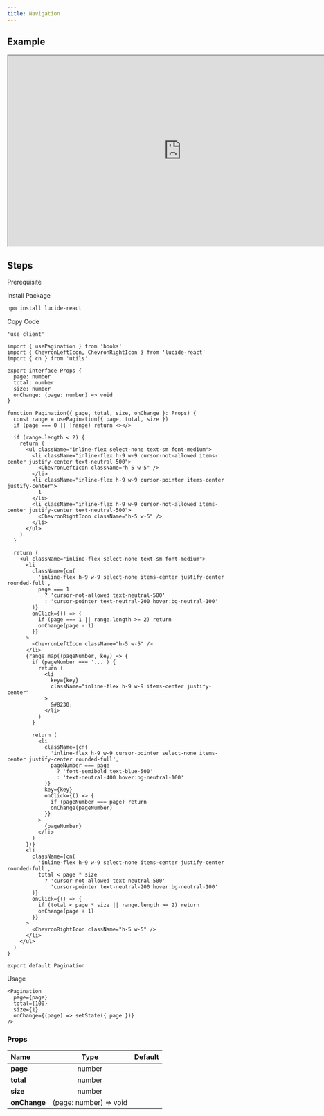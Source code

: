 ```yaml
---
title: Navigation
---
```


## Example

<iframe
  src="https://workshop.kidow.me/?path=/docs/components-pagination-v1--docs"
  width="800"
  height="440"
></iframe>

## Steps

<Steps>

<Step>Prerequisite</Step>

<Blocks>
  <ModalBlock icon="hooks" name="usePagination" slug="/hooks/use-pagination" />
  <ModalBlock icon="utils" name="cn" slug="/utils/cn" />
</Blocks>

<Step>Install Package</Step>

```bash
npm install lucide-react
```

<Step>Copy Code</Step>

```tsx title="components/Pagination/index.tsx"
'use client'

import { usePagination } from 'hooks'
import { ChevronLeftIcon, ChevronRightIcon } from 'lucide-react'
import { cn } from 'utils'

export interface Props {
  page: number
  total: number
  size: number
  onChange: (page: number) => void
}

function Pagination({ page, total, size, onChange }: Props) {
  const range = usePagination({ page, total, size })
  if (page === 0 || !range) return <></>

  if (range.length < 2) {
    return (
      <ul className="inline-flex select-none text-sm font-medium">
        <li className="inline-flex h-9 w-9 cursor-not-allowed items-center justify-center text-neutral-500">
          <ChevronLeftIcon className="h-5 w-5" />
        </li>
        <li className="inline-flex h-9 w-9 cursor-pointer items-center justify-center">
          1
        </li>
        <li className="inline-flex h-9 w-9 cursor-not-allowed items-center justify-center text-neutral-500">
          <ChevronRightIcon className="h-5 w-5" />
        </li>
      </ul>
    )
  }

  return (
    <ul className="inline-flex select-none text-sm font-medium">
      <li
        className={cn(
          'inline-flex h-9 w-9 select-none items-center justify-center rounded-full',
          page === 1
            ? 'cursor-not-allowed text-neutral-500'
            : 'cursor-pointer text-neutral-200 hover:bg-neutral-100'
        )}
        onClick={() => {
          if (page === 1 || range.length >= 2) return
          onChange(page - 1)
        }}
      >
        <ChevronLeftIcon className="h-5 w-5" />
      </li>
      {range.map((pageNumber, key) => {
        if (pageNumber === '...') {
          return (
            <li
              key={key}
              className="inline-flex h-9 w-9 items-center justify-center"
            >
              &#8230;
            </li>
          )
        }

        return (
          <li
            className={cn(
              'inline-flex h-9 w-9 cursor-pointer select-none items-center justify-center rounded-full',
              pageNumber === page
                ? 'font-semibold text-blue-500'
                : 'text-neutral-400 hover:bg-neutral-100'
            )}
            key={key}
            onClick={() => {
              if (pageNumber === page) return
              onChange(pageNumber)
            }}
          >
            {pageNumber}
          </li>
        )
      })}
      <li
        className={cn(
          'inline-flex h-9 w-9 select-none items-center justify-center rounded-full',
          total < page * size
            ? 'cursor-not-allowed text-neutral-500'
            : 'cursor-pointer text-neutral-200 hover:bg-neutral-100'
        )}
        onClick={() => {
          if (total < page * size || range.length >= 2) return
          onChange(page + 1)
        }}
      >
        <ChevronRightIcon className="h-5 w-5" />
      </li>
    </ul>
  )
}

export default Pagination
```

<Step>Usage</Step>

```tsx
<Pagination
  page={page}
  total={100}
  size={1}
  onChange={(page) => setState({ page })}
/>
```

</Steps>

### Props

| Name                     |          Type          | Default |
| :----------------------- | :--------------------: | :-----: |
| **page**<Required />     |         number         |         |
| **total**<Required />    |         number         |         |
| **size**<Required />     |         number         |         |
| **onChange**<Required /> | (page: number) => void |         |

